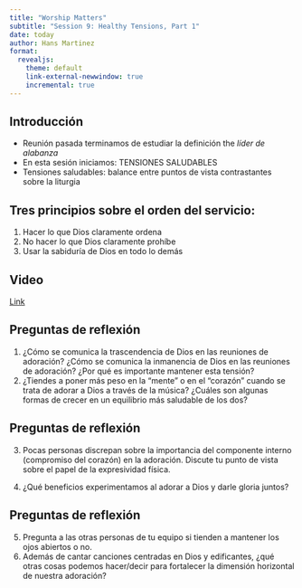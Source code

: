 ```yaml
---
title: "Worship Matters"
subtitle: "Session 9: Healthy Tensions, Part 1"
date: today
author: Hans Martinez
format:
  revealjs: 
    theme: default
    link-external-newwindow: true
    incremental: true
---
```


## Introducción

- Reunión pasada terminamos de estudiar la definición the *líder de alabanza*
- En esta sesión iniciamos: TENSIONES SALUDABLES
- Tensiones saludables: balance entre puntos de vista contrastantes sobre la liturgia


## Tres principios sobre el orden del servicio:

1. Hacer lo que Dios claramente ordena
2. No hacer lo que Dios claramente prohíbe
3. Usar la sabiduría de Dios en todo lo demás

## Video

[Link](https://vimeo.com/222888465)

## Preguntas de reflexión

1. ¿Cómo se comunica la trascendencia de Dios en las reuniones de adoración? ¿Cómo se comunica la inmanencia de Dios en las reuniones de adoración? ¿Por qué es importante mantener esta tensión?
2. ¿Tiendes a poner más peso en la "mente" o en el "corazón" cuando se trata de adorar a Dios a través de la música? ¿Cuáles son algunas formas de crecer en un equilibrio más saludable de los dos?

## Preguntas de reflexión

3. Pocas personas discrepan sobre la importancia del componente interno (compromiso del corazón) en la adoración. Discute tu punto de vista sobre el papel de la expresividad física.

4. ¿Qué beneficios experimentamos al adorar a Dios y darle gloria juntos?

## Preguntas de reflexión

5. Pregunta a las otras personas de tu equipo si tienden a mantener los ojos abiertos o no.
6. Además de cantar canciones centradas en Dios y edificantes, ¿qué otras cosas podemos hacer/decir para fortalecer la dimensión horizontal de nuestra adoración?